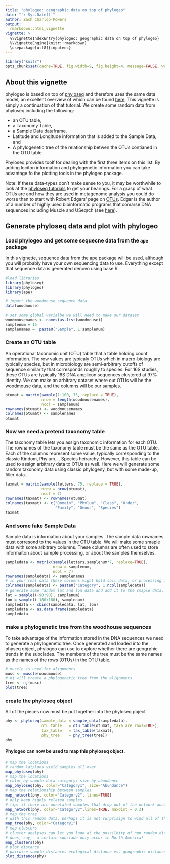 ```yaml
---
title: "phylogeo: geographic data on top of phylogeo"
date: "`r Sys.Date()`"
author: Zach Charlop-Powers
output: 
  rmarkdown::html_vignette
vignette: >
  %\VignetteIndexEntry{phylogeo: geographic data on top of phylogeo}
  %\VignetteEngine{knitr::rmarkdown}
  \usepackage[utf8]{inputenc}
--- 
```

<link href="http://joey711.github.com/phyloseq/markdown.css" rel="stylesheet"></link>
  
```r
library("knitr")
opts_chunk$set(cache=TRUE, fig.width=9, fig.height=4, message=FALSE, warning=FALSE, comment = "#>")
```

## About this vignette
phylogeo is based on top of [phyloseq](http://joey711.github.io/phyloseq) and therefore uses the same data model, an excellent overview of which can be found [here](http://joey711.github.io/phyloseq/import-data.html). This vignette
is simply a continuation of that tutorial. We create some random data from phyloseq including the following: 

- an OTU table, 
- a Taxonomy Table,
- a Sample Data dataframe.
- Latitude and Longitude information that is added to the Sample Data, and
- A phylogenetic tree of the relationship betwen the OTUs contianed in the OTU table.

Phyloseq provides toolf for dealing with the first three items on this list. By adding lociton information and phylogenetic information you can take advantage fo the plotting tools in the phylogeo package.

Note: If these data-types don't make sense to you, it may be worthwhile to look at the [phyloseq tutorials](http://joey711.github.io/phyloseq/tutorials-index) to get your bearings. For a grasp of what OTUs are and how they are used in metagenome analysis you could do worse than to start with Robert Edgars' page on [OTUs](http://www.drive5.com/usearch/manual/otu_definition.html). Edgar is the author of a number  of highly used bioinformatic programs that comarse DNA sequences including Muscle and USeqrch (see [here](http://drive5.com/software.html)).

## Generate phyloseq data and plot with phylogeo

### Load phylogeo and get some sequecne data from the `ape` package
In this vignette, sequence data from the [ape](http://ape-package.ird.fr/) package will be used, although you will probably have your own sequencing data to use. Everything except that sequence data is generated denovo using base R.
```r
#load libraries
library(phyloseq)
library(phylogeo)
library(ape)

# import the woodmouse sequence data
data(woodmouse)

# set some global varialbe we will need to make our dataset
woodmousenames <- names(as.list(woodmouse))
samplenum = 15
samplenames =  paste0("Sample", 1:samplenum)
```

### Create an OTU table
An operational taxonomic unit (OTU) table that a table holding count information. The row values are typicaly OTUs which in macro-biology are typically species, but in microbiology are semi-arbitrary cutoffs of sequence similarity that corresponds roughly to species. For 16S studies, these OTUs are typically 16S DNA amplicon sequences clustered at 97% identity. We can make an arbitrary dataset where out OTUs will be the woodmouse data, and the columns will be our samples.
```r
otumat = matrix(sample(1:100, 75, replace = TRUE), 
                nrow = length(woodmousenames), 
                ncol = samplenum)
rownames(otumat) <- woodmousenames
colnames(otumat) <- samplenames
otumat
```


### Now we need a pretend taxonomy table
The taxonomy table lets you assign taxonomic information for each OTU. The rownames of the taxonomy table must be the same as the OTU table. Each of the columns represent some value, typically corresponding to the classic Kindom, Phylum.... Species heirarchy. However, this table can be used to assign arbitrary data to OTUs as well. Here we will generate some random taxonomy data using classic phylogeny, but with some made-up, filler data. 
```r
taxmat = matrix(sample(letters, 75, replace = TRUE), 
                nrow = nrow(otumat), 
                ncol = 7)
rownames(taxmat) <- rownames(otumat)
colnames(taxmat) <- c("Domain", "Phylum", "Class", "Order", 
                      "Family", "Genus", "Species")
taxmat
```

### And some fake Sample Data
Sample data is information about your samples. The sample data  rownames must corresond to the values in the OTU table. We will make some smaple data with some arbitrary columns. These columns are often used to store informaiton about sample processing, or about the samples themselves.
```r
sampledata <- matrix(sample(letters,samplenum*7, replace=TRUE), 
                     nrow = samplenum, 
                     ncol = 7)
rownames(sampledata) <- samplenames
# in your real data these columns might hold soil data, or processing information
colnames(sampledata) <- paste0("Category", 1:ncol(sampledata))
# generate some random lat and lon data and add it to the smaple data.
lat = sample((-90:90), samplenum)
lon = sample((-180:180), samplenum)
sampledata <- cbind(sampledata, lat, lon)
sampledata <- as.data.frame(sampledata)
sampledata
```


### make a phylogenetic tree from the woodhouse sequences
To take advantage of the information stored in the DNA sequences we need to generate a phylogenetic tree. Once generated and loaded into the physeq object, phylogeo can use to explore whether there are geogrphic trends in the subclades. The members of the tree must be the same names as the names of the rows (OTUs) in the OTU table.
```r
# muscle is used for alignments
musc <- muscle(woodmouse)
# nj will create a phylogenetic tree from the alignments
tree <- nj(musc)
plot(tree)
```


### create the phyloseq object
All of the pieces now must be put together into the phyloseq pbject
```r
phy <- phyloseq(sample_data = sample_data(sampledata),
                otu_table   = otu_table(otumat, taxa_are_rows=TRUE),
                tax_table   = tax_table(taxmat),
                phy_tree    = phy_tree(tree))
phy
```


#### Phylogeo can now be used to map this phyloseq object.
```r
# map the locations
# random lat/lons yield samples all over
map_phyloseq(phy)
# map the locations
# color by sample data category; size by abundance
map_phyloseq(phy, color="Category1", size="Abundance")
# map the relationship between samples
map_network(phy, color="Category2", lines=TRUE)
# only keep highly related samples
# tip: if there are unrelated samples that drop out of the network analysis try  base_data = TRUE
map_network(phy, color="Category2",lines=TRUE, maxdist = 0.3)
# map the tree
# with this random data, perhaps it is not surprisign to wind all of the woodmouse sequences in each of the smapel locations.
map_tree(phy, color="Category1")
# map clusters
# cluster analyses can let you look at the possilbity of non random distributions of subclades.
# does, say,  a certain subclade only occur in North America?
map_clusters(phy)
# plot distance
# pairwise sample distances ecological distance vs. geographic distance
plot_distance(phy)
```
